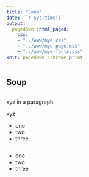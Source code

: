 ```yaml
---
title: "Soup"
date: '`r Sys.time()`'
output: 
  pagedown::html_paged:
    css: 
    - "../www/mye.css"
    - "../www/mye-page.css"
    - "../www/mye-fonts.css"
knit: pagedown::chrome_print
---
```


## Soup 


<div class="row">
<div class="column">
<p>xyz in a paragraph</p>
xyz
<ul>
<li>one</li>
<li>two</li>
<li>three</li>
</ul>
</div>
<div class="column">
<ul>
<li>one</li>
<li>two</li>
<li>three</li>
</ul>
</div>
</div>

